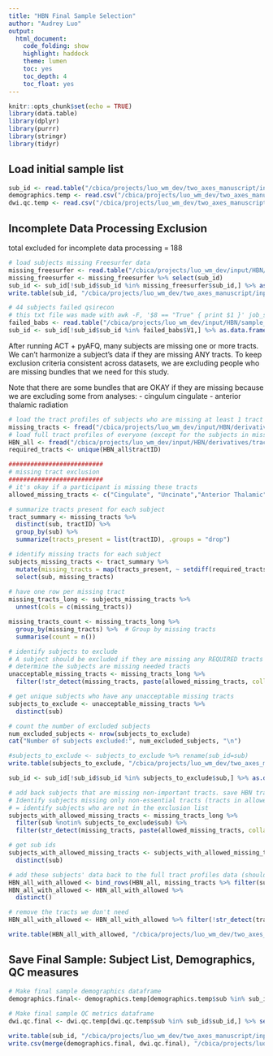 ```yaml
---
title: "HBN Final Sample Selection"
author: "Audrey Luo"
output:
  html_document:
    code_folding: show
    highlight: haddock
    theme: lumen
    toc: yes
    toc_depth: 4
    toc_float: yes
---
```


```r
knitr::opts_chunk$set(echo = TRUE)
library(data.table)
library(dplyr)
library(purrr)
library(stringr)
library(tidyr)
```

## Load initial sample list
```r
sub_id <- read.table("/cbica/projects/luo_wm_dev/two_axes_manuscript/input/HBN/subject_list/HBN_subject_list_babs.txt", header = T)
demographics.temp <- read.csv("/cbica/projects/luo_wm_dev/two_axes_manuscript/input/HBN/sample_selection_files/HBN_WMDev_TempSampleDemographics_N1101_age5to22.csv")
dwi.qc.temp <- read.csv("/cbica/projects/luo_wm_dev/two_axes_manuscript/input/HBN/sample_selection_files/HBN_WMDev_TempSampleQCMetrics_N1101_age5to22.csv")
```

## Incomplete Data Processing Exclusion
total excluded for incomplete data processing = 188
```r
# load subjects missing Freesurfer data
missing_freesurfer <- read.table("/cbica/projects/luo_wm_dev/input/HBN/sample_selection_files/missing_freesurfer.txt", header=T)
missing_freesurfer <- missing_freesurfer %>% select(sub_id) 
sub_id <- sub_id[!sub_id$sub_id %in% missing_freesurfer$sub_id,] %>% as.data.frame() %>% setNames("sub_id") #remove 13 participants from the sample of 1101 due to missing Freesurfer data, new N = 1088
write.table(sub_id, "/cbica/projects/luo_wm_dev/two_axes_manuscript/input/HBN/subject_list/HBN_subject_list_babs_withACT.txt", col.names=T, row.names=F, quote = FALSE)
```

```r
# 44 subjects failed qsirecon
# this txt file was made with awk -F, '$8 == "True" { print $1 }' job_status.csv > ~/input/HBN/sample_selection_files/subs_failed_babs.txt
failed_babs <- read.table("/cbica/projects/luo_wm_dev/input/HBN/sample_selection_files/subs_failed_babs_ACT_noUF.txt", header=F)
sub_id <- sub_id[!sub_id$sub_id %in% failed_babs$V1,] %>% as.data.frame() %>% setNames("sub_id") # remove 44 participants from sample of 1088 due to failing qsiprep/qsirecon, new N = 1044
```

After running ACT + pyAFQ, many subjects are missing one or more tracts. We can't harmonize a subject's data if they are missing ANY tracts. To keep exclusion criteria consistent across datasets, we are excluding people who are missing bundles that we need for this study.

Note that there are some bundles that are OKAY if they are missing because we are excluding some from analyses:
- cingulum cingulate
- anterior thalamic radiation
```r
# load the tract profiles of subjects who are missing at least 1 tract
missing_tracts <- fread("/cbica/projects/luo_wm_dev/input/HBN/derivatives/tract_profiles_ACT/all_subjects/ACT_noUF/missing_tract_profiles_nocovbat_ACT_noUF.tsv")
# load full tract profiles of everyone (except for the subjects in missing_tracts)
HBN_all <- fread("/cbica/projects/luo_wm_dev/input/HBN/derivatives/tract_profiles_ACT/all_subjects/ACT_noUF/collated_tract_profiles_nocovbat_unc_cc.tsv")
required_tracts <- unique(HBN_all$tractID)

##########################
# missing tract exclusion
##########################
# it's okay if a participant is missing these tracts
allowed_missing_tracts <- c("Cingulate", "Uncinate","Anterior Thalamic")

# summarize tracts present for each subject
tract_summary <- missing_tracts %>%
  distinct(sub, tractID) %>%
  group_by(sub) %>%
  summarize(tracts_present = list(tractID), .groups = "drop")

# identify missing tracts for each subject
subjects_missing_tracts <- tract_summary %>%
  mutate(missing_tracts = map(tracts_present, ~ setdiff(required_tracts, .x))) %>%
  select(sub, missing_tracts)
 
# have one row per missing tract
missing_tracts_long <- subjects_missing_tracts %>%
  unnest(cols = c(missing_tracts))

missing_tracts_count <- missing_tracts_long %>%
  group_by(missing_tracts) %>%  # Group by missing tracts
  summarise(count = n()) 

# identify subjects to exclude
# A subject should be excluded if they are missing any REQUIRED tracts (aka tracts not in "allowed_missing_tracts")
# determine the subjects are missing needed tracts  
unacceptable_missing_tracts <- missing_tracts_long %>%
  filter(!str_detect(missing_tracts, paste(allowed_missing_tracts, collapse = "|")))

# get unique subjects who have any unacceptable missing tracts
subjects_to_exclude <- unacceptable_missing_tracts %>%
  distinct(sub)

# count the number of excluded subjects
num_excluded_subjects <- nrow(subjects_to_exclude)
cat("Number of subjects excluded:", num_excluded_subjects, "\n")

#subjects_to_exclude <- subjects_to_exclude %>% rename(sub_id=sub)
write.table(subjects_to_exclude, "/cbica/projects/luo_wm_dev/two_axes_manuscript/input/HBN/sample_selection_files/subs_missing_tracts_withACT.txt", col.names=T, row.names=F, quote = TRUE)

sub_id <- sub_id[!sub_id$sub_id %in% subjects_to_exclude$sub,] %>% as.data.frame() %>% setNames("sub_id") # remove 131 participants from sample of 1044 due to failing qsiprep/qsirecon, new N = 913

```

```r
# add back subjects that are missing non-important tracts. save HBN tract profiles
# Identify subjects missing only non-essential tracts (tracts in allowed_missing_tracts)
# = identify subjects who are not in the exclusion list
subjects_with_allowed_missing_tracts <- missing_tracts_long %>%
  filter(sub %notin% subjects_to_exclude$sub) %>%
  filter(str_detect(missing_tracts, paste(allowed_missing_tracts, collapse = "|")))

# get sub ids
subjects_with_allowed_missing_tracts <- subjects_with_allowed_missing_tracts %>%
  distinct(sub)

# add these subjects' data back to the full tract profiles data (should be 52 participants added back)
HBN_all_with_allowed <- bind_rows(HBN_all, missing_tracts %>% filter(sub %in% subjects_with_allowed_missing_tracts$sub))
HBN_all_with_allowed <- HBN_all_with_allowed %>%
  distinct()

# remove the tracts we don't need
HBN_all_with_allowed <- HBN_all_with_allowed %>% filter(!str_detect(tractID, paste(allowed_missing_tracts, collapse = "|")))

write.table(HBN_all_with_allowed, "/cbica/projects/luo_wm_dev/two_axes_manuscript/input/HBN/derivatives/tract_profiles_ACT/all_subjects/ACT_noUF/collated_tract_profiles_nocovbat_ACT_noUF.tsv", row.names = FALSE)
```

## Save Final Sample: Subject List, Demographics, QC measures
```r
# Make final sample demographics dataframe
demographics.final<- demographics.temp[demographics.temp$sub %in% sub_id$sub_id,] %>% select(sub, age, sex, race, site) # combine demographics data 
 
# Make final sample QC metrics dataframe 
dwi.qc.final <- dwi.qc.temp[dwi.qc.temp$sub %in% sub_id$sub_id,] %>% select(sub, mean_fd, t1_neighbor_corr) 

write.table(sub_id, "/cbica/projects/luo_wm_dev/two_axes_manuscript/input/HBN/subject_list/HBN_WMDev_FinalSample_withACT.txt", col.names=T, row.names=F, quote = TRUE)
write.csv(merge(demographics.final, dwi.qc.final), "/cbica/projects/luo_wm_dev/two_axes_manuscript/input/HBN/sample_selection_files/HBN_WMDev_FinalSampleDemoQC_withACT.csv", quote = F, row.names = F)
```
 